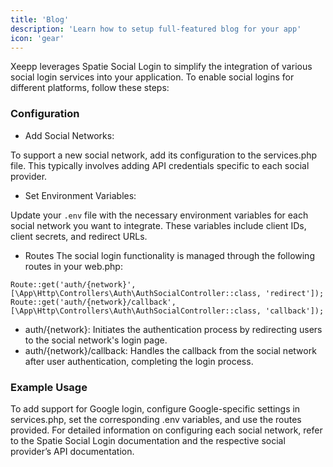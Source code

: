 ```yaml
---
title: 'Blog'
description: 'Learn how to setup full-featured blog for your app'
icon: 'gear'
---
```

Xeepp leverages Spatie Social Login to simplify the integration of various social login services into your application. To enable social logins for different platforms, follow these steps:

### Configuration
- Add Social Networks:

To support a new social network, add its configuration to the services.php file. This typically involves adding API credentials specific to each social provider.

- Set Environment Variables:

Update your `.env` file with the necessary environment variables for each social network you want to integrate. These variables include client IDs, client secrets, and redirect URLs.
- Routes
The social login functionality is managed through the following routes in your web.php:

```
Route::get('auth/{network}', [\App\Http\Controllers\Auth\AuthSocialController::class, 'redirect']);
Route::get('auth/{network}/callback', [\App\Http\Controllers\Auth\AuthSocialController::class, 'callback']);
```
- auth/{network}: Initiates the authentication process by redirecting users to the social network's login page.
- auth/{network}/callback: Handles the callback from the social network after user authentication, completing the login process.

### Example Usage
To add support for Google login, configure Google-specific settings in services.php, set the corresponding .env variables, and use the routes provided.
For detailed information on configuring each social network, refer to the Spatie Social Login documentation and the respective social provider’s API documentation.